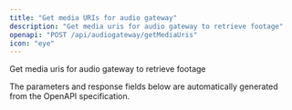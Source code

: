 ```yaml
---
title: "Get media URIs for audio gateway"
description: "Get media uris for audio gateway to retrieve footage"
openapi: "POST /api/audiogateway/getMediaUris"
icon: "eye"
---
```


Get media uris for audio gateway to retrieve footage

<Note>
The parameters and response fields below are automatically generated from the OpenAPI specification.
</Note>
